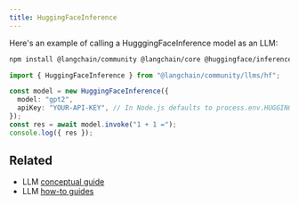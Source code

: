 ```yaml
---
title: HuggingFaceInference
---
```


Here's an example of calling a HugggingFaceInference model as an LLM:

```bash npm2yarn
npm install @langchain/community @langchain/core @huggingface/inference@4
```

<UnifiedModelParamsTooltip></UnifiedModelParamsTooltip>

```typescript
import { HuggingFaceInference } from "@langchain/community/llms/hf";

const model = new HuggingFaceInference({
  model: "gpt2",
  apiKey: "YOUR-API-KEY", // In Node.js defaults to process.env.HUGGINGFACEHUB_API_KEY
});
const res = await model.invoke("1 + 1 =");
console.log({ res });
```

## Related

- LLM [conceptual guide](/oss/python/concepts/text_llms)
- LLM [how-to guides](/oss/python/how-to/#llms)
